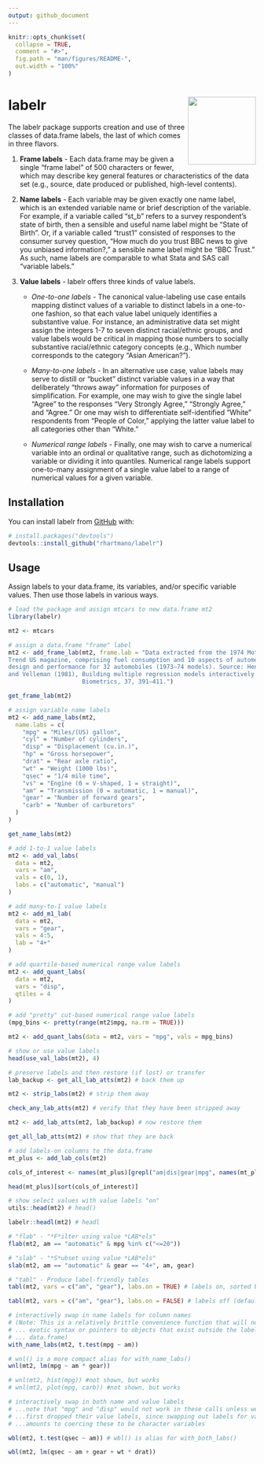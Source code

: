 ```yaml
---
output: github_document
---
```


<!-- README.md is generated from README.Rmd. Please edit that file -->

```r
knitr::opts_chunk$set(
  collapse = TRUE,
  comment = "#>",
  fig.path = "man/figures/README-",
  out.width = "100%"
)
```

# labelr <img src="man/figures/logo.png" align="right" height="138" alt="" />

<!-- badges: start -->
<!-- badges: end -->

The labelr package supports creation and use of three classes of data.frame 
labels, the last of which comes in three flavors.

1. **Frame labels** - Each data.frame may be given a single "frame label" of 500 
  characters or fewer, which may describe key general features or characteristics
  of the data set (e.g., source, date produced or published, high-level 
  contents). 
  
2. **Name labels** - Each variable may be given exactly one name label, which is 
  an extended variable name or brief description of the variable. For example, 
  if a variable called "st_b" refers to a survey respondent's state of birth, 
  then a sensible and useful name label might be "State of Birth". Or, if a 
  variable called "trust1" consisted of responses to the consumer survey 
  question, "How much do you trust BBC news to give you unbiased information?," 
  a sensible name label might be "BBC Trust." As such, name labels are 
  comparable to what Stata and SAS call "variable labels."

3. **Value labels** - labelr offers three kinds of value labels. 
    * *One-to-one labels* - The canonical value-labeling use case entails mapping 
     distinct values of a variable to distinct labels in a one-to-one fashion, so
     that each value label uniquely identifies a substantive value. For instance, 
     an administrative data set might assign the integers 1-7 to seven distinct 
     racial/ethnic groups, and value labels would be critical in mapping those 
     numbers to socially substantive racial/ethnic category concepts (e.g., 
     Which number corresponds to the category "Asian American?"). 
    
    * *Many-to-one labels* - In an alternative use case, value labels may serve to
     distill or "bucket" distinct variable values in a way that deliberately 
     "throws away" information for purposes of simplification. For example, one 
     may wish to give the single label "Agree" to the responses "Very Strongly 
     Agree," "Strongly Agree," and "Agree." Or one may wish to differentiate 
     self-identified "White" respondents from "People of Color," applying the 
     latter value label to all categories other than "White."
    
    * *Numerical range labels* - Finally, one may wish to carve a numerical 
     variable into an ordinal or qualitative range, such as dichotomizing a 
     variable or dividing it into quantiles. Numerical range labels support 
     one-to-many assignment of a single value label to a range of numerical 
     values for a given variable.


## Installation

You can install labelr from [GitHub](https://github.com/) with:

``` r
# install.packages("devtools")
devtools::install_github("rhartmano/labelr")
```

## Usage

Assign labels to your data.frame, its variables, and/or specific variable 
values. Then use those labels in various ways.

```r
# load the package and assign mtcars to new data.frame mt2
library(labelr)

mt2 <- mtcars

# assign a data.frame "frame" label
mt2 <- add_frame_lab(mt2, frame.lab = "Data extracted from the 1974 Motor
Trend US magazine, comprising fuel consumption and 10 aspects of automobile
design and performance for 32 automobiles (1973–74 models). Source: Henderson
and Velleman (1981), Building multiple regression models interactively.
                     Biometrics, 37, 391–411.")

get_frame_lab(mt2)

# assign variable name labels
mt2 <- add_name_labs(mt2,
  name.labs = c(
    "mpg" = "Miles/(US) gallon",
    "cyl" = "Number of cylinders",
    "disp" = "Displacement (cu.in.)",
    "hp" = "Gross horsepower",
    "drat" = "Rear axle ratio",
    "wt" = "Weight (1000 lbs)",
    "qsec" = "1/4 mile time",
    "vs" = "Engine (0 = V-shaped, 1 = straight)",
    "am" = "Transmission (0 = automatic, 1 = manual)",
    "gear" = "Number of forward gears",
    "carb" = "Number of carburetors"
  )
)

get_name_labs(mt2)

# add 1-to-1 value labels
mt2 <- add_val_labs(
  data = mt2,
  vars = "am",
  vals = c(0, 1),
  labs = c("automatic", "manual")
)

# add many-to-1 value labels
mt2 <- add_m1_lab(
  data = mt2,
  vars = "gear",
  vals = 4:5,
  lab = "4+"
)

# add quartile-based numerical range value labels
mt2 <- add_quant_labs(
  data = mt2,
  vars = "disp",
  qtiles = 4
)

# add "pretty" cut-based numerical range value labels
(mpg_bins <- pretty(range(mt2$mpg, na.rm = TRUE)))

mt2 <- add_quant_labs(data = mt2, vars = "mpg", vals = mpg_bins)

# show or use value labels
head(use_val_labs(mt2), 4)

# preserve labels and then restore (if lost) or transfer
lab_backup <- get_all_lab_atts(mt2) # back them up

mt2 <- strip_labs(mt2) # strip them away

check_any_lab_atts(mt2) # verify that they have been stripped away

mt2 <- add_lab_atts(mt2, lab_backup) # now restore them

get_all_lab_atts(mt2) # show that they are back

# add labels-on columns to the data.frame
mt_plus <- add_lab_cols(mt2)

cols_of_interest <- names(mt_plus)[grepl("am|dis|gear|mpg", names(mt_plus))]

head(mt_plus)[sort(cols_of_interest)]

# show select values with value labels "on"
utils::head(mt2) # head()

labelr::headl(mt2) # headl

# "flab" - "*F*ilter using value *LAB*els"
flab(mt2, am == "automatic" & mpg %in% c("<=20"))

# "slab" - "*S*ubset using value *LAB*els"
slab(mt2, am == "automatic" & gear == "4+", am, gear)

# "tabl" - Produce label-friendly tables
tabl(mt2, vars = c("am", "gear"), labs.on = TRUE) # labels on, sorted by freq

tabl(mt2, vars = c("am", "gear"), labs.on = FALSE) # labels off (default)

# interactively swap in name labels for column names
# (Note: This is a relatively brittle convenience function that will not support
# ... exotic syntax or pointers to objects that exist outside the labeled
# ... data.frame)
with_name_labs(mt2, t.test(mpg ~ am))

# wnl() is a more compact alias for with_name_labs()
wnl(mt2, lm(mpg ~ am * gear))

# wnl(mt2, hist(mpg)) #not shown, but works
# wnl(mt2, plot(mpg, carb)) #not shown, but works

# interactively swap in both name and value labels
# ...note that "mpg" and "disp" would not work in these calls unless we
# ...first dropped their value labels, since swapping out labels for values
# ...amounts to coercing these to be character variables

wbl(mt2, t.test(qsec ~ am)) # wbl() is alias for with_both_labs()

wbl(mt2, lm(qsec ~ am + gear + wt * drat))
```
